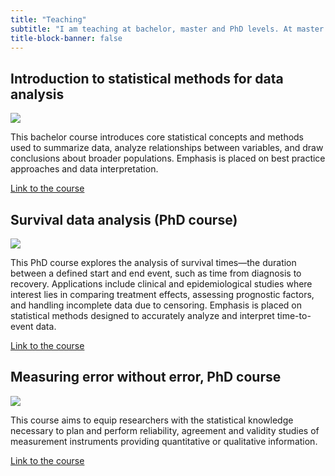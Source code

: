 ```yaml
---
title: "Teaching"
subtitle: "I am teaching at bachelor, master and PhD levels. At master level, I am teaching in the master of Human Movement Sciences part of the academic skills courses HMS4602, HMS4502, HMS4503 and HMS4603 on research designs and methods, statistics and data quality and statistical analysis."
title-block-banner: false
---
```



## Introduction to statistical methods for data analysis

::: {.grid}

::: {.g-col-12 .g-col-md-2}
![](files/images/placeholder1.jpg)

:::

::: {.g-col-12 .g-col-md-10}

This bachelor course introduces core statistical concepts and methods used to summarize data, analyze relationships between variables, and draw conclusions about broader populations. Emphasis is placed on best practice approaches and data interpretation.

[Link to the course](https://curriculum.maastrichtuniversity.nl/meta/484874/introduction-statistical-methods-data-analysis)

:::

:::


## Survival data analysis (PhD course)

::: {.grid}

::: {.g-col-12 .g-col-md-2}
![](files/images/placeholder2.JPG)

:::

::: {.g-col-12 .g-col-md-10}

This PhD course explores the analysis of survival times—the duration between a defined start and end event, such as time from diagnosis to recovery. Applications include clinical and epidemiological studies where interest lies in comparing treatment effects, assessing prognostic factors, and handling incomplete data due to censoring. Emphasis is placed on statistical methods designed to accurately analyze and interpret time-to-event data.

[Link to the course](https://curriculum.maastrichtuniversity.nl/education/course/survival-analysis)

:::

:::


## Measuring error without error, PhD course

::: {.grid}

::: {.g-col-12 .g-col-md-2}
![](files/images/placeholder3.JPG)

:::

::: {.g-col-12 .g-col-md-10}

This course aims to equip researchers with the statistical knowledge necessary to plan and perform reliability, agreement and validity studies of measurement instruments providing quantitative or qualitative information.


[Link to the course](https://curriculum.maastrichtuniversity.nl/education/course/measuring-error-without-error)

:::

:::



